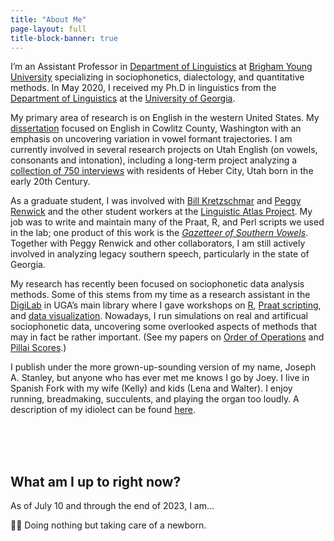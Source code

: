 ```yaml
---
title: "About Me"
page-layout: full
title-block-banner: true
---
```


I’m an Assistant Professor in [Department of Linguistics](https://linguistics.byu.edu) at [Brigham Young University](https://www.byu.edu) specializing in sociophonetics,  dialectology, and quantitative methods. In May 2020, I received my Ph.D in linguistics from the [Department of Linguistics](https://linguistics.uga.edu) at the [University of Georgia](https://www.uga.edu). 

My primary area of research is on English in the western United States. My [dissertation](/posts/dissertation/index.qmd) focused on English in Cowlitz County, Washington with an emphasis on uncovering variation in vowel formant trajectories. I am currently involved in several research projects on Utah English (on vowels, consonants and intonation), including a long-term project analyzing a [collection of 750 interviews](/posts/kohler-tapes/index.qmd) with residents of Heber City, Utah born in the early 20th Century.

As a graduate student, I was involved with [Bill Kretzschmar](https://linguistics.uga.edu/directory/people/william-kretzschmar) and [Peggy Renwick](https://linguistics.uga.edu/directory/people/margaret-e-l-renwick) and the other student workers at the [Linguistic Atlas Project](https://www.lap.uga.edu). My job was to write and maintain many of the Praat, R, and Perl scripts we used in the lab; one product of this work is the  [*Gazetteer of Southern Vowels*](http://lap3.libs.uga.edu/u/jstanley/vowelcharts/). Together with Peggy Renwick and other collaborators, I am still actively involved in analyzing legacy southern speech, particularly in the state of Georgia.

My research has recently been focused on sociophonetic data analysis methods. Some of this stems from my time as a research assistant in the [DigiLab](https://digi.uga.edu) in UGA's main library where I gave workshops on [R](pages/r-workshops.qmd), [Praat scripting](pages/praat-workshops.qmd), and [data visualization](pages/dataviz-workshops.qmd). Nowadays, I run simulations on real and artificual sociophonetic data, uncovering some overlooked aspects of methods that may in fact be rather important. (See my papers on [Order of Operations](https://repository.upenn.edu/pwpl/vol28/iss2/17/) and [Pillai Scores](/blog/nwav50).)

<!--In the past I have done research on language change in real time, morphology in Quechua and Guarani, forms of address among members of the Church of Jesus Christ of Latter-day Saints, language documentation, and agent-based simulations of language change. Before switching to linguistics, I was a music performance major (on trombone believe it or not!) and you might still catch me playing some Shostakovich or Rachmaninoff on piano.  -->

I publish under the more grown-up-sounding version of my name, Joseph A. Stanley, but anyone who has ever met me knows I go by Joey. <!-- Recent non-linguistics books I've read were on ghost towns, typography, the Strauss–Howe generational theory, and very specific topics under the broad umbrella of "civil engineering."--> I live in Spanish Fork with my wife (Kelly) and kids (Lena and Walter). I enjoy running, breadmaking, succulents, and playing the organ too loudly. A description of my idiolect can be found [here](/idiolect.qmd).

<!--
<center style = "font-size: 75%;">
<img class="rounded" src="/images/photos/joey_bread.jpg" style="width: 50%;"/>
<br/>
A hefty ~3.5lb. loaf of white bread I made for Thanksgiving 2018.
<br/>
<br/>
</center>
-->

<br/>
<br/>
<br/>

## What am I up to right now? 

As of July 10 and through the end of 2023, I am…

<!--Teaching-->

<!--👨🏻‍🏫 Just finished teaching a course on African American English. It was perhaps the most challenging course I've taught but the most rewarding. Very cool. -->

<!--Research-->

<!--📖 Excitedly reading through the brand new submissions to a volume I'm co-editing (with Peggy Renwick & Monica Nesbitt).-->

<!--🗒️ Writing a paper with a student on Idaho English. -->

<!--🎤 Transcribing and coming up with preliminary results for a project on English in the Intermountain West.-->





<!--Reading-->

<!--📖 Reading Twenge (2023) *Generations: The Real Differences Between Gen Z, Millennials, Gen X, Boomers, and Silents―and What They Mean for America's Future*-->


<!--Personal-->

<!--🎹 Working on an arrangement of Jurassic Park for the organ.-->

👶🏻 Doing nothing but taking care of a newborn.
